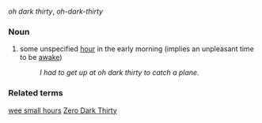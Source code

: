''oh dark thirty'', ''oh-dark-thirty''
===Noun===
#some unspecified [[hour]] in the early morning (implies an unpleasant time to be [[awake]])
#:''I had to get up at oh dark thirty to catch a plane.''
===Related terms===
[[wee small hours]]
[[Zero Dark Thirty]]